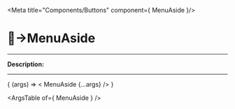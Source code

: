 
<Meta title="Components/Buttons" component={ MenuAside }/>

# 🔘→MenuAside
_________

__Description:__

<!-- digite aqui a descrição -->
_________

<Canvas>
  <Story
    name="MenuAside"
    args=""
  >
    { (args) => < MenuAside  {...args} /> }
  </Story>
</Canvas>

<ArgsTable of={ MenuAside } />
